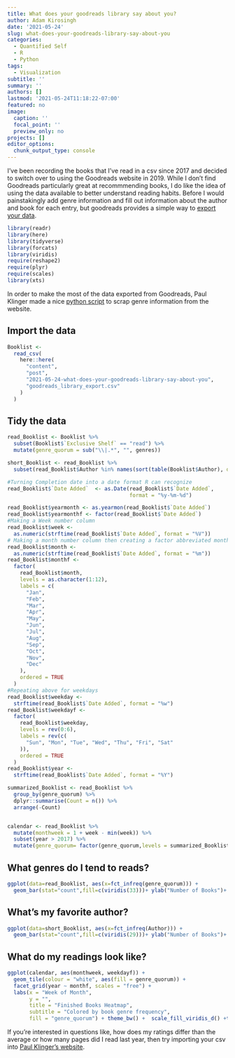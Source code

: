 ```yaml
---
title: What does your goodreads library say about you?
author: Adam Kirosingh
date: '2021-05-24'
slug: what-does-your-goodreads-library-say-about-you
categories:
  - Quantified Self
  - R
  - Python
tags:
  - Visualization
subtitle: ''
summary: ''
authors: []
lastmod: '2021-05-24T11:18:22-07:00'
featured: no
image:
  caption: ''
  focal_point: ''
  preview_only: no
projects: []
editor_options: 
  chunk_output_type: console
---
```

I've been recording the books that I've read in a csv since 2017 and decided to switch over to using the Goodreads website in 2019. While I don't find Goodreads particularly great at recommmending books, I do like the idea of using the data available to better understand reading habits. Before I would painstakingly add genre information and fill out information about the author and book for each entry, but goodreads provides a simple way to [export your data](https://help.goodreads.com/s/article/How-do-I-import-or-export-my-books-1553870934590).  

```r
library(readr)
library(here)
library(tidyverse)
library(forcats)
library(viridis)
require(reshape2)
require(plyr)
require(scales)
library(xts)
```

In order to make the most of the data exported from Goodreads, Paul Klinger made a nice [python script](https://github.com/PaulKlinger/Enhance-GoodReads-Export) to scrap genre information from the website.

## Import the data 
```r
Booklist <-
  read_csv(
    here::here(
      "content",
      "post",
      "2021-05-24-what-does-your-goodreads-library-say-about-you",
      "goodreads_library_export.csv"
    )
  )
```

## Tidy the data
```r
read_Booklist <- Booklist %>%
  subset(Booklist$`Exclusive Shelf` == "read") %>%
  mutate(genre_quorum = sub("\\|.*", "", genres))

short_Booklist <- read_Booklist %>%
  subset(read_Booklist$Author %in% names(sort(table(Booklist$Author), decreasing = T))[1:30])

#Turning Completion date into a date format R can recognize
read_Booklist$`Date Added`  <- as.Date(read_Booklist$`Date Added`,
                                       format = "%y-%m-%d")

read_Booklist$yearmonth <- as.yearmon(read_Booklist$`Date Added`)
read_Booklist$yearmonthf <- factor(read_Booklist$`Date Added`)
#Making a Week number column
read_Booklist$week <-
  as.numeric(strftime(read_Booklist$`Date Added`, format = "%V"))
# Making a month number column then creating a factor abbreviated month column. I found the factor step necessary to maintain order
read_Booklist$month <-
  as.numeric(strftime(read_Booklist$`Date Added`, format = "%m"))
read_Booklist$monthf <-
  factor(
    read_Booklist$month,
    levels = as.character(1:12),
    labels = c(
      "Jan",
      "Feb",
      "Mar",
      "Apr",
      "May",
      "Jun",
      "Jul",
      "Aug",
      "Sep",
      "Oct",
      "Nov",
      "Dec"
    ),
    ordered = TRUE
  )
#Repeating above for weekdays
read_Booklist$weekday <-
  strftime(read_Booklist$`Date Added`, format = "%w")
read_Booklist$weekdayf <-
  factor(
    read_Booklist$weekday,
    levels = rev(0:6),
    labels = rev(c(
      "Sun", "Mon", "Tue", "Wed", "Thu", "Fri", "Sat"
    )),
    ordered = TRUE
  )
read_Booklist$year <-
  strftime(read_Booklist$`Date Added`, format = "%Y")

summarized_Booklist <- read_Booklist %>%
  group_by(genre_quorum) %>%
  dplyr::summarise(Count = n()) %>%
  arrange(-Count)


calendar <- read_Booklist %>%
  mutate(monthweek = 1 + week - min(week)) %>%
  subset(year > 2017) %>%
  mutate(genre_quorum= factor(genre_quorum,levels = summarized_Booklist$genre_quorum))
```

## What genres do I tend to reads?

```r
ggplot(data=read_Booklist, aes(x=fct_infreq(genre_quorum))) +
  geom_bar(stat="count",fill=c(viridis(33)))+ ylab("Number of Books")+ xlab("Goodreads Genre")+ ggtitle("Distribution of the genre of books I read") + theme_bw()  + theme(axis.text.x = element_text(angle = 90, hjust = 1, vjust =0.5))
```



## What's my favorite author?
```r
ggplot(data=short_Booklist, aes(x=fct_infreq(Author))) +
  geom_bar(stat="count",fill=c(viridis(29)))+ ylab("Number of Books")+ xlab("Author")+ ggtitle("Authors I've read multiple times") + theme_bw()  + theme(axis.text.x = element_text(angle = 90, hjust = 1, vjust =0.5))
```



## What do my readings look like?
```r
ggplot(calendar, aes(monthweek, weekdayf)) +
  geom_tile(colour = "white", aes(fill = genre_quorum)) +
  facet_grid(year ~ monthf, scales = "free") +
  labs(x = "Week of Month",
       y = "",
       title = "Finished Books Heatmap",
       subtitle = "Colored by book genre frequency",
       fill = "genre_quorum") + theme_bw() +  scale_fill_viridis_d() +theme(legend.position = "none", axis.text.x = element_blank(), axis.ticks.x = element_blank())
```


If you're interested in questions like, how does my ratings differ than the average or how many pages did I read last year, then try importing your csv into [Paul Klinger's website](https://almoturg.com/bookstats/). 
